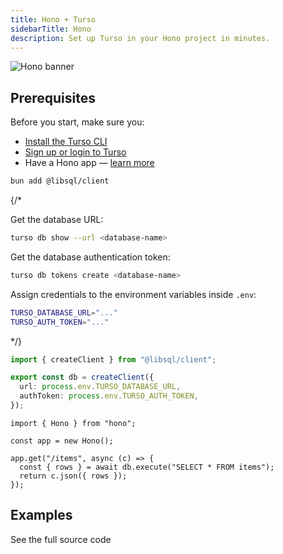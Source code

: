 ```yaml
---
title: Hono + Turso
sidebarTitle: Hono
description: Set up Turso in your Hono project in minutes.
---
```


![Hono banner](/images/guides/hono-banner.png)

## Prerequisites

Before you start, make sure you:

- [Install the Turso CLI](/cli/installation)
- [Sign up or login to Turso](/cli/authentication#signup)
- Have a Hono app &mdash; [learn more](https://hono.dev/top#quick-start)

<Steps>

<Step title="Install the libSQL SDK">

```bash bun
bun add @libsql/client
```

</Step>

<Snippet file="retrieve-database-credentials.mdx" />

{/* <Step title="Configure database credentials">

Get the database URL:

```bash
turso db show --url <database-name>
```

Get the database authentication token:

```bash
turso db tokens create <database-name>
```

Assign credentials to the environment variables inside `.env`:

```bash
TURSO_DATABASE_URL="..."
TURSO_AUTH_TOKEN="..."
```

</Step> */}

<Step title="Configure LibSQL client">

```ts index.ts
import { createClient } from "@libsql/client";

export const db = createClient({
  url: process.env.TURSO_DATABASE_URL,
  authToken: process.env.TURSO_AUTH_TOKEN,
});
```

</Step>

<Step title="Execute SQL">

```tsx index.ts
import { Hono } from "hono";

const app = new Hono();

app.get("/items", async (c) => {
  const { rows } = await db.execute("SELECT * FROM items");
  return c.json({ rows });
});
```

</Step>

</Steps>

## Examples

<CardGroup cols={2}>
  <Card
    title="Expenses tracker app with Hono & Turso"
    icon="github"
    href="https://github.com/tursodatabase/examples/tree/master/app-expenses-tracker-hono"
  >
    See the full source code
  </Card>
</CardGroup>
